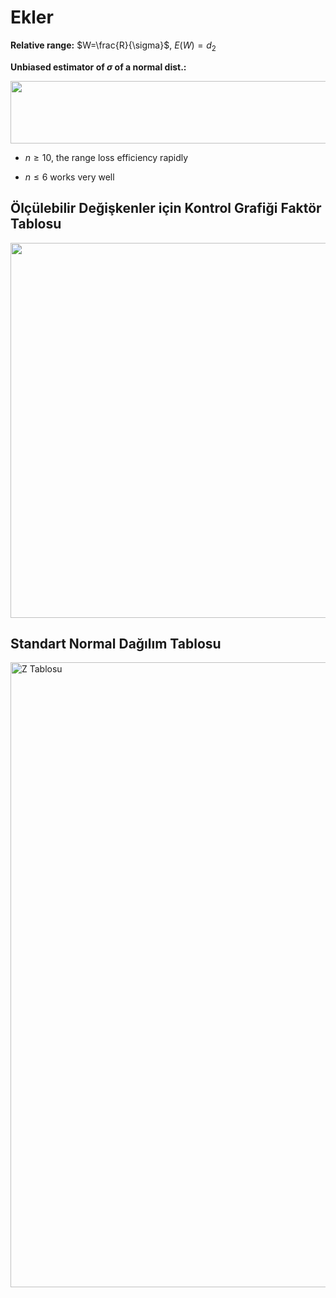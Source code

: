 # Ekler

**Relative range:** $W=\frac{R}{\sigma}$,    $E(W)=d_{2}$



**Unbiased estimator of $\sigma$ of a normal dist.:** 

<img src="/Users/DENIZ/OneDrive/Belgeler/GitHub/quality-control/images/shat.png" style="float:center;" width=900" height="100" title="" />

- $n\geq10$, the range loss efficiency rapidly

- $n\leq6$\ works very well



## Ölçülebilir Değişkenler için Kontrol Grafiği Faktör Tablosu

<img src="/Users/DENIZ/OneDrive/Belgeler/GitHub/quality-control/images/Ek1.png" style="float:center;" width=900" height="600" title="" /> 


## Standart Normal Dağılım Tablosu

<img src="/Users/DENIZ/OneDrive/Belgeler/GitHub/quality-control/images/ztable.png" style="float:center;" width=800" height="1000" title="Z Tablosu" /> 

